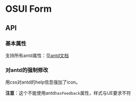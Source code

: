 
<Meta title="Form"  />

# OSUI Form

## API

### 基本属性

支持所有antd属性：见[antd文档](https://ant.design/components/form-cn/)

<Preview>
  <Story name="Demo" story={stories.Demo} />
</Preview>

### 对antd的强制修改

用css对antd的help信息强加了icon。

**注意**：这个不能使用antd`hasFeedback`属性，样式与UE要求不符

<Preview>
  <Story name="StatusDemo" story={stories.StatusDemo} />
</Preview>
